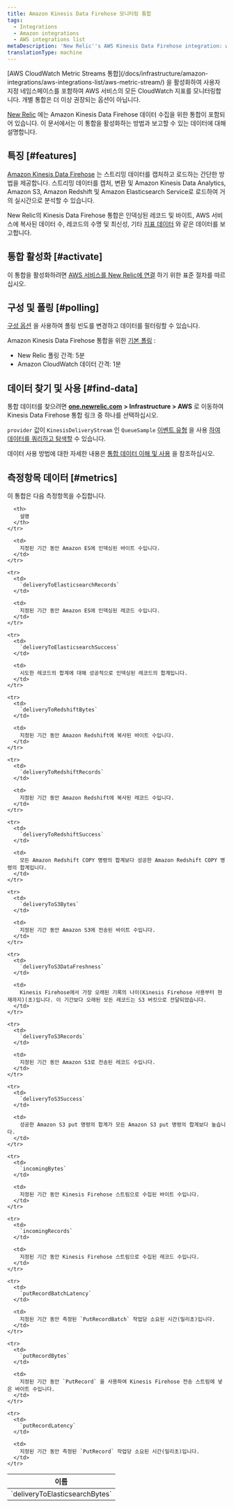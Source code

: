 ```yaml
---
title: Amazon Kinesis Data Firehose 모니터링 통합
tags:
  - Integrations
  - Amazon integrations
  - AWS integrations list
metaDescription: 'New Relic''s AWS Kinesis Data Firehose integration: what data it reports, and how to enable it.'
translationType: machine
---
```


<Callout variant="important">
  [AWS CloudWatch Metric Streams 통합](/docs/infrastructure/amazon-integrations/aws-integrations-list/aws-metric-stream/) 을 활성화하여 사용자 지정 네임스페이스를 포함하여 AWS 서비스의 모든 CloudWatch 지표를 모니터링합니다. 개별 통합은 더 이상 권장되는 옵션이 아닙니다.
</Callout>

[New Relic](/docs/infrastructure/integrations-getting-started/getting-started/introduction-infrastructure-integrations) 에는 Amazon Kinesis Data Firehose 데이터 수집을 위한 통합이 포함되어 있습니다. 이 문서에서는 이 통합을 활성화하는 방법과 보고할 수 있는 데이터에 대해 설명합니다.

## 특징 [#features]

[Amazon Kinesis Data Firehose](https://aws.amazon.com/kinesis/firehose/) 는 스트리밍 데이터를 캡처하고 로드하는 간단한 방법을 제공합니다. 스트리밍 데이터를 캡처, 변환 및 Amazon Kinesis Data Analytics, Amazon S3, Amazon Redshift 및 Amazon Elasticsearch Service로 로드하여 거의 실시간으로 분석할 수 있습니다.

New Relic의 Kinesis Data Firehose 통합은 인덱싱된 레코드 및 바이트, AWS 서비스에 복사된 데이터 수, 레코드의 수명 및 최신성, 기타 [지표 데이터](#metrics) 와 같은 데이터를 보고합니다.

## 통합 활성화 [#activate]

이 통합을 활성화하려면 [AWS 서비스를 New Relic에 연결](/docs/infrastructure/infrastructure-integrations/getting-started/connect-aws-integrations-infrastructure) 하기 위한 표준 절차를 따르십시오.

## 구성 및 폴링 [#polling]

[구성 옵션](/docs/integrations/new-relic-integrations/getting-started/configure-polling-frequency-data-collection-cloud-integrations) 을 사용하여 폴링 빈도를 변경하고 데이터를 필터링할 수 있습니다.

Amazon Kinesis Data Firehose 통합을 위한 [기본 폴링](/docs/infrastructure/amazon-integrations/aws-integrations-list/aws-polling-intervals-infrastructure-integrations) :

* New Relic 폴링 간격: 5분
* Amazon CloudWatch 데이터 간격: 1분

## 데이터 찾기 및 사용 [#find-data]

통합 데이터를 찾으려면 [**one.newrelic.com**](http://one.newrelic.com) **> Infrastructure > AWS** 로 이동하여 Kinesis Data Firehose 통합 링크 중 하나를 선택하십시오.

`provider` 값이 `KinesisDeliveryStream` 인 `QueueSample` [이벤트 유형](/docs/data-apis/understand-data/new-relic-data-types/#event-data) 을 사용 [하여 데이터를 쿼리하고 탐색할](/docs/using-new-relic/data/understand-data/query-new-relic-data) 수 있습니다.

데이터 사용 방법에 대한 자세한 내용은 [통합 데이터 이해 및 사용](/docs/infrastructure/integrations/find-use-infrastructure-integration-data) 을 참조하십시오.

## 측정항목 데이터 [#metrics]

이 통합은 다음 측정항목을 수집합니다.

<table>
  <thead>
    <tr>
      <th style={{ width: "315" }}>
        이름
      </th>

      <th>
        설명
      </th>
    </tr>
  </thead>

  <tbody>
    <tr>
      <td>
        `deliveryToElasticsearchBytes`
      </td>

      <td>
        지정된 기간 동안 Amazon ES에 인덱싱된 바이트 수입니다.
      </td>
    </tr>

    <tr>
      <td>
        `deliveryToElasticsearchRecords`
      </td>

      <td>
        지정된 기간 동안 Amazon ES에 인덱싱된 레코드 수입니다.
      </td>
    </tr>

    <tr>
      <td>
        `deliveryToElasticsearchSuccess`
      </td>

      <td>
        시도한 레코드의 합계에 대해 성공적으로 인덱싱된 레코드의 합계입니다.
      </td>
    </tr>

    <tr>
      <td>
        `deliveryToRedshiftBytes`
      </td>

      <td>
        지정된 기간 동안 Amazon Redshift에 복사된 바이트 수입니다.
      </td>
    </tr>

    <tr>
      <td>
        `deliveryToRedshiftRecords`
      </td>

      <td>
        지정된 기간 동안 Amazon Redshift에 복사된 레코드 수입니다.
      </td>
    </tr>

    <tr>
      <td>
        `deliveryToRedshiftSuccess`
      </td>

      <td>
        모든 Amazon Redshift COPY 명령의 합계보다 성공한 Amazon Redshift COPY 명령의 합계입니다.
      </td>
    </tr>

    <tr>
      <td>
        `deliveryToS3Bytes`
      </td>

      <td>
        지정된 기간 동안 Amazon S3에 전송된 바이트 수입니다.
      </td>
    </tr>

    <tr>
      <td>
        `deliveryToS3DataFreshness`
      </td>

      <td>
        Kinesis Firehose에서 가장 오래된 기록의 나이(Kinesis Firehose 사용부터 현재까지)(초)입니다. 이 기간보다 오래된 모든 레코드는 S3 버킷으로 전달되었습니다.
      </td>
    </tr>

    <tr>
      <td>
        `deliveryToS3Records`
      </td>

      <td>
        지정된 기간 동안 Amazon S3로 전송된 레코드 수입니다.
      </td>
    </tr>

    <tr>
      <td>
        `deliveryToS3Success`
      </td>

      <td>
        성공한 Amazon S3 put 명령의 합계가 모든 Amazon S3 put 명령의 합계보다 높습니다.
      </td>
    </tr>

    <tr>
      <td>
        `incomingBytes`
      </td>

      <td>
        지정된 기간 동안 Kinesis Firehose 스트림으로 수집된 바이트 수입니다.
      </td>
    </tr>

    <tr>
      <td>
        `incomingRecords`
      </td>

      <td>
        지정된 기간 동안 Kinesis Firehose 스트림으로 수집된 레코드 수입니다.
      </td>
    </tr>

    <tr>
      <td>
        `putRecordBatchLatency`
      </td>

      <td>
        지정된 기간 동안 측정된 `PutRecordBatch` 작업당 소요된 시간(밀리초)입니다.
      </td>
    </tr>

    <tr>
      <td>
        `putRecordBytes`
      </td>

      <td>
        지정된 기간 동안 `PutRecord` 을 사용하여 Kinesis Firehose 전송 스트림에 넣은 바이트 수입니다.
      </td>
    </tr>

    <tr>
      <td>
        `putRecordLatency`
      </td>

      <td>
        지정된 기간 동안 측정된 `PutRecord` 작업당 소요된 시간(밀리초)입니다.
      </td>
    </tr>
  </tbody>
</table>